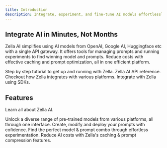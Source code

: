 ```yaml
---
title: Introduction
description: Integrate, experiment, and fine-tune AI models effortlessly for real-world applications.
---
```



## Integrate AI in Minutes, Not Months

Zella AI simplifies using AI models from OpenAI, Google AI, Huggingface etc with a single API gateway. It offers tools for managing prompts and running experiments to find winning model and prompts. Reduce costs with effective caching and prompt optimization, all in one efficient platform.


<CardGroup cols={2}>
  <Card
    title="Zella 101"
    icon="pen-to-square"
    href="/zella-101/get-started"
  >
    Step by step tutorial to get up and running with Zella.
  </Card>
  <Card
    title="API Reference"
    icon="webhook"
    href="/api-reference/introduction"
  >
    Zella AI API reference.
  </Card>
  <Card
    title="Platforms"
    icon="layer-group"
    href="/platforms/google"
  >
    Checkout how Zella integrates with various platforms.
  </Card>
  <Card
    title="SDKs"
    icon="code"
    href="/sdk/introduction"
  >
    Integrate with Zella using SDKs.
  </Card>
</CardGroup>

## Features

Learn all about Zella AI.

<CardGroup cols={2}>
  <Card
    title="AI Gateway"
    icon="gear-code"
    href="/what-is#unified-api-gateway-simplify-your-ai-integrations"
  >
   Unlock a diverse range of pre-trained models from various platforms, all through one interface.
  </Card>
  <Card
    title="Prompt Management"
    icon="message-code"
    href="/what-is#advanced-prompt-management-centralize-and-optimize-your-ai-interactions"
  >
    Create, modify and deploy your prompts with cofidence.
  </Card>
  <Card
    title="Experiment"
    icon="flask"
    href="/what-is#experiment-refining-ai-performance"
  >
    Find the perfect model & prompt combo through effortless experimentation.
  </Card>
  <Card
    title="Cost Reduction"
    icon="arrow-trend-down"
    href="/what-is#cost-reduction-economize-without-compromising-quality"
  >
    Reduce AI costs with Zella's caching & prompt compression features.
  </Card>
</CardGroup>
